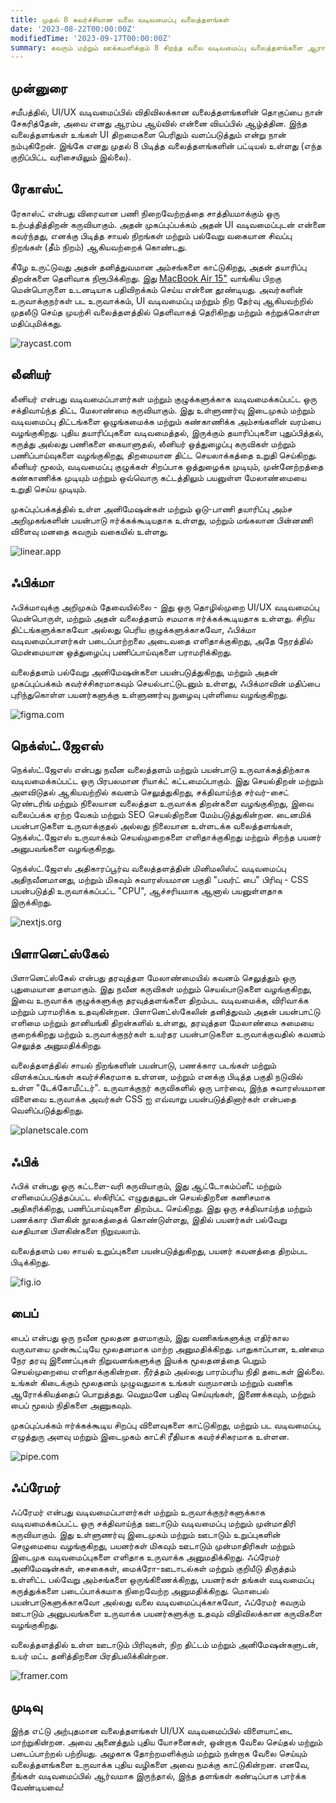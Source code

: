 ```yaml
---
title: முதல் 8 கவர்ச்சியான வலை வடிவமைப்பு வலைத்தளங்கள்
date: '2023-08-22T00:00:00Z'
modifiedTime: '2023-09-17T00:00:00Z'
summary: கவரும் மற்றும் ஊக்கமளிக்கும் 8 சிறந்த வலை வடிவமைப்பு வலைத்தளங்களை ஆராயுங்கள்.
---
```


## முன்னுரை

சமீபத்தில், UI/UX வடிவமைப்பில் விதிவிலக்கான வலைத்தளங்களின் தொகுப்பை நான் சேகரித்தேன், அவை எனது ஆரம்ப ஆய்வில் என்னை வியப்பில் ஆழ்த்தின. இந்த வலைத்தளங்கள் உங்கள் UI திறமைகளை பெரிதும் வளப்படுத்தும் என்று நான் நம்புகிறேன். இங்கே எனது முதல் 8 பிடித்த வலைத்தளங்களின் பட்டியல் உள்ளது (எந்த குறிப்பிட்ட வரிசையிலும் இல்லை).

## ரேகாஸ்ட்

ரேகாஸ்ட் என்பது விரைவான பணி நிறைவேற்றத்தை சாத்தியமாக்கும் ஒரு உற்பத்தித்திறன் கருவியாகும். அதன் முகப்புப்பக்கம் அதன் UI வடிவமைப்புடன் என்னை கவர்ந்தது, எனக்கு பிடித்த சாயல் நிறங்கள் மற்றும் பல்வேறு வகையான சிவப்பு நிறங்கள் (தீம் நிறம்) ஆகியவற்றைக் கொண்டது.

கீழே உருட்டுவது அதன் தனித்துவமான அம்சங்களை காட்டுகிறது, அதன் தயாரிப்பு திறன்களை தெளிவாக நிரூபிக்கிறது. இது [MacBook Air 15"](/uses) வாங்கிய பிறகு மென்பொருளை உடனடியாக பதிவிறக்கம் செய்ய என்னை தூண்டியது. அவர்களின் உருவாக்குநர்கள் பட உருவாக்கம், UI வடிவமைப்பு மற்றும் நிற தேர்வு ஆகியவற்றில் முதலீடு செய்த முயற்சி வலைத்தளத்தில் தெளிவாகத் தெரிகிறது மற்றும் கற்றுக்கொள்ள மதிப்புமிக்கது.

<Image
  src='/images/blog/top-8-attractive-web-design-websites/raycast-com.png'
  width={1920}
  height={1024}
  alt='raycast.com'
/>

<LinkCard href='https://www.raycast.com' hostname='raycast.com' title='Raycast' />

## லீனியர்

லீனியர் என்பது வடிவமைப்பாளர்கள் மற்றும் குழுக்களுக்காக வடிவமைக்கப்பட்ட ஒரு சக்திவாய்ந்த திட்ட மேலாண்மை கருவியாகும். இது உள்ளுணர்வு இடைமுகம் மற்றும் வடிவமைப்பு திட்டங்களை ஒழுங்கமைக்க மற்றும் கண்காணிக்க அம்சங்களின் வரம்பை வழங்குகிறது. புதிய தயாரிப்புகளை வடிவமைத்தல், இருக்கும் தயாரிப்புகளை புதுப்பித்தல், கருத்து அல்லது பணிகளை கையாளுதல், லீனியர் ஒத்துழைப்பு கருவிகள் மற்றும் பணிப்பாய்வுகளை வழங்குகிறது, திறமையான திட்ட செயலாக்கத்தை உறுதி செய்கிறது. லீனியர் மூலம், வடிவமைப்பு குழுக்கள் சிறப்பாக ஒத்துழைக்க முடியும், முன்னேற்றத்தை கண்காணிக்க முடியும் மற்றும் ஒவ்வொரு கட்டத்திலும் பயனுள்ள மேலாண்மையை உறுதி செய்ய முடியும்.

முகப்புப்பக்கத்தில் உள்ள அனிமேஷன்கள் மற்றும் ஓடு-பாணி தயாரிப்பு அம்ச அறிமுகங்களின் பயன்பாடு ஈர்க்கக்கூடியதாக உள்ளது, மற்றும் மங்கலான பின்னணி விளைவு மனதை கவரும் வகையில் உள்ளது.

<Image
  src='/images/blog/top-8-attractive-web-design-websites/linear-app.png'
  width={1920}
  height={1024}
  alt='linear.app'
/>

<LinkCard href='https://linear.app' hostname='linear.app' title='Linear' />

## ஃபிக்மா

ஃபிக்மாவுக்கு அறிமுகம் தேவையில்லை - இது ஒரு தொழில்முறை UI/UX வடிவமைப்பு மென்பொருள், மற்றும் அதன் வலைத்தளம் சமமாக ஈர்க்கக்கூடியதாக உள்ளது. சிறிய திட்டங்களுக்காகவோ அல்லது பெரிய குழுக்களுக்காகவோ, ஃபிக்மா வடிவமைப்பாளர்கள் படைப்பாற்றலை அடைவதை எளிதாக்குகிறது, அதே நேரத்தில் மென்மையான ஒத்துழைப்பு பணிப்பாய்வுகளை பராமரிக்கிறது.

வலைத்தளம் பல்வேறு அனிமேஷன்களை பயன்படுத்துகிறது, மற்றும் அதன் முகப்புப்பக்கம் கவர்ச்சிகரமாகவும் செயல்பாட்டுடனும் உள்ளது, ஃபிக்மாவின் மதிப்பை புரிந்துகொள்ள பயனர்களுக்கு உள்ளுணர்வு நுழைவு புள்ளியை வழங்குகிறது.

<Image
  src='/images/blog/top-8-attractive-web-design-websites/figma-com.png'
  width={1920}
  height={1024}
  alt='figma.com'
/>

<LinkCard href='https://www.figma.com' hostname='figma.com' title='Figma' />

## நெக்ஸ்ட்.ஜேஎஸ்

நெக்ஸ்ட்.ஜேஎஸ் என்பது நவீன வலைத்தளம் மற்றும் பயன்பாடு உருவாக்கத்திற்காக வடிவமைக்கப்பட்ட ஒரு பிரபலமான ரியாக்ட் கட்டமைப்பாகும். இது செயல்திறன் மற்றும் அளவிடுதல் ஆகியவற்றில் கவனம் செலுத்துகிறது, சக்திவாய்ந்த சர்வர்-சைட் ரெண்டரிங் மற்றும் நிலையான வலைத்தள உருவாக்க திறன்களை வழங்குகிறது, இவை வலைப்பக்க ஏற்ற வேகம் மற்றும் SEO செயல்திறனை மேம்படுத்துகின்றன. டைனமிக் பயன்பாடுகளை உருவாக்குதல் அல்லது நிலையான உள்ளடக்க வலைத்தளங்கள், நெக்ஸ்ட்.ஜேஎஸ் உருவாக்கம் செயல்முறைகளை எளிதாக்குகிறது மற்றும் சிறந்த பயனர் அனுபவங்களை வழங்குகிறது.

நெக்ஸ்ட்.ஜேஎஸ் அதிகாரப்பூர்வ வலைத்தளத்தின் மினிமலிஸ்ட் வடிவமைப்பு அதிநவீனமானது, மற்றும் மிகவும் சுவாரஸ்யமான பகுதி "பவர்ட் பை" பிரிவு - CSS பயன்படுத்தி உருவாக்கப்பட்ட "CPU", ஆச்சரியமாக ஆனால் பயனுள்ளதாக இருக்கிறது.

<Image
  src='/images/blog/top-8-attractive-web-design-websites/nextjs-org.png'
  width={1920}
  height={1024}
  alt='nextjs.org'
/>

<LinkCard href='https://nextjs.org' hostname='nextjs.org' title='Nextjs' />

## பிளானெட்ஸ்கேல்

பிளானெட்ஸ்கேல் என்பது தரவுத்தள மேலாண்மையில் கவனம் செலுத்தும் ஒரு புதுமையான தளமாகும். இது நவீன கருவிகள் மற்றும் செயல்பாடுகளை வழங்குகிறது, இவை உருவாக்க குழுக்களுக்கு தரவுத்தளங்களை திறம்பட வடிவமைக்க, விரிவாக்க மற்றும் பராமரிக்க உதவுகின்றன. பிளானெட்ஸ்கேலின் தனித்துவம் அதன் பயன்பாட்டு எளிமை மற்றும் தானியங்கி திறன்களில் உள்ளது, தரவுத்தள மேலாண்மை சுமையை குறைக்கிறது மற்றும் உருவாக்குநர்கள் உயர்தர பயன்பாடுகளை உருவாக்குவதில் கவனம் செலுத்த அனுமதிக்கிறது.

வலைத்தளத்தில் சாயல் நிறங்களின் பயன்பாடு, பணக்கார படங்கள் மற்றும் விளக்கப்படங்கள் கவர்ச்சிகரமாக உள்ளன, மற்றும் எனக்கு பிடித்த பகுதி நடுவில் உள்ள "டேக்கோமீட்டர்". உருவாக்குநர் கருவிகளில் ஒரு பார்வை, இந்த சுவாரஸ்யமான விளைவை உருவாக்க அவர்கள் CSS ஐ எவ்வாறு பயன்படுத்தினார்கள் என்பதை வெளிப்படுத்துகிறது.

<Image
  src='/images/blog/top-8-attractive-web-design-websites/planetscale-com.png'
  width={1920}
  height={1024}
  alt='planetscale.com'
/>

<LinkCard href='https://planetscale.com' hostname='planetscale.com' title='PlanetScale' />

## ஃபிக்

ஃபிக் என்பது ஒரு கட்டளை-வரி கருவியாகும், இது ஆட்டோகம்ப்ளீட் மற்றும் எளிமைப்படுத்தப்பட்ட ஸ்கிரிப்ட் எழுதுதலுடன் செயல்திறனை கணிசமாக அதிகரிக்கிறது, பணிப்பாய்வுகளை திறம்பட செய்கிறது. இது ஒரு சக்திவாய்ந்த மற்றும் பணக்கார பிளகின் நூலகத்தைக் கொண்டுள்ளது, இதில் பயனர்கள் பல்வேறு வசதியான பிளகின்களை நிறுவலாம்.

வலைத்தளம் பல சாயல் உறுப்புகளை பயன்படுத்துகிறது, பயனர் கவனத்தை திறம்பட பிடிக்கிறது.

<Image src='/images/blog/top-8-attractive-web-design-websites/fig-io.png' width={1920} height={1024} alt='fig.io' />

<LinkCard href='https://fig.io' hostname='fig.io' title='Fig' />

## பைப்

பைப் என்பது ஒரு நவீன மூலதன தளமாகும், இது வணிகங்களுக்கு எதிர்கால வருவாயை முன்கூட்டியே மூலதனமாக மாற்ற அனுமதிக்கிறது. பாதுகாப்பான, உண்மை நேர தரவு இணைப்புகள் நிறுவனங்களுக்கு இயக்க மூலதனத்தை பெறும் செயல்முறையை எளிதாக்குகின்றன. நீர்த்தம் அல்லது பாரம்பரிய நிதி தடைகள் இல்லை. உங்கள் கிடைக்கும் மூலதனம் முழுவதுமாக உங்கள் வருமானம் மற்றும் வணிக ஆரோக்கியத்தைப் பொறுத்தது. வெறுமனே பதிவு செய்யுங்கள், இணைக்கவும், மற்றும் பைப் மூலம் நிதிகளை அணுகவும்.

முகப்புப்பக்கம் ஈர்க்கக்கூடிய சிறப்பு விளைவுகளை காட்டுகிறது, மற்றும் பட வடிவமைப்பு, எழுத்துரு அளவு மற்றும் இடைமுகம் காட்சி ரீதியாக கவர்ச்சிகரமாக உள்ளன.

<Image src='/images/blog/top-8-attractive-web-design-websites/pipe-com.png' width={1920} height={1024} alt='pipe.com' />

<LinkCard href='https://pipe.com' hostname='pipe.com' title='Pipe' />

## ஃப்ரேமர்

ஃப்ரேமர் என்பது வடிவமைப்பாளர்கள் மற்றும் உருவாக்குநர்களுக்காக வடிவமைக்கப்பட்ட ஒரு சக்திவாய்ந்த ஊடாடும் வடிவமைப்பு மற்றும் முன்மாதிரி கருவியாகும். இது உள்ளுணர்வு இடைமுகம் மற்றும் ஊடாடும் உறுப்புகளின் செழுமையை வழங்குகிறது, பயனர்கள் மிகவும் ஊடாடும் முன்மாதிரிகள் மற்றும் இடைமுக வடிவமைப்புகளை எளிதாக உருவாக்க அனுமதிக்கிறது. ஃப்ரேமர் அனிமேஷன்கள், சைகைகள், மைக்ரோ-ஊடாடல்கள் மற்றும் குறியீடு திருத்தம் உள்ளிட்ட பல்வேறு அம்சங்களை ஒருங்கிணைக்கிறது, பயனர்கள் தங்கள் வடிவமைப்பு கருத்துக்களை படைப்பாக்கமாக நிறைவேற்ற அனுமதிக்கிறது. மொபைல் பயன்பாடுகளுக்காகவோ அல்லது வலை வடிவமைப்புக்காகவோ, ஃப்ரேமர் கவரும் ஊடாடும் அனுபவங்களை உருவாக்க பயனர்களுக்கு உதவும் விதிவிலக்கான கருவிகளை வழங்குகிறது.

வலைத்தளத்தில் உள்ள ஊடாடும் பிரிவுகள், நிற திட்டம் மற்றும் அனிமேஷன்களுடன், உயர் மட்ட தனித்திறனை பிரதிபலிக்கின்றன.

<Image
  src='/images/blog/top-8-attractive-web-design-websites/framer-com.png'
  width={1920}
  height={1024}
  alt='framer.com'
/>

<LinkCard href='https://www.framer.com' hostname='framer.com' title='Framer' />

## முடிவு

இந்த எட்டு அற்புதமான வலைத்தளங்கள் UI/UX வடிவமைப்பில் விளையாட்டை மாற்றுகின்றன. அவை அனைத்தும் புதிய யோசனைகள், ஒன்றாக வேலை செய்தல் மற்றும் படைப்பாற்றல் பற்றியது. அழகாக தோற்றமளிக்கும் மற்றும் நன்றாக வேலை செய்யும் வலைத்தளங்களை உருவாக்க புதிய வழிகளை அவை நமக்கு காட்டுகின்றன. எனவே, நீங்கள் வடிவமைப்பில் ஆர்வமாக இருந்தால், இந்த தளங்கள் கண்டிப்பாக பார்க்க வேண்டியவை!